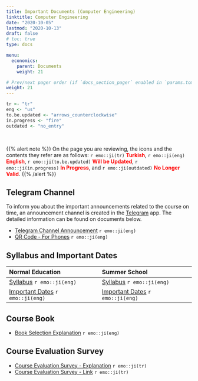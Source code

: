 ```yaml
---
title: Important Documents (Computer Engineering)
linktitle: Computer Engineering
date: "2020-10-05"
lastmod: "2020-10-13"
draft: false
# toc: true
type: docs

menu:
  economics:
    parent: Documents
    weight: 21

# Prev/next pager order (if `docs_section_pager` enabled in `params.toml`)
weight: 21
---
```


```r
tr <- "tr"
eng <- "us"
to.be.updated <- "arrows_counterclockwise"
in.progress <- "fire"
outdated <- "no_entry"
```

<br>

{{% alert note %}}
On the page you are reviewing, the icons and the contents they refer are as follows: `r emo::ji(tr)` <font color="red">**Turkish**</font>, `r emo::ji(eng)` <font color="red">**English**</font>, `r emo::ji(to.be.updated)` <font color="red">**Will be Updated**</font>, `r emo::ji(in.progress)` <font color="red">**In Progress**</font>, and `r emo::ji(outdated)` <font color="red">**No Longer Valid**</font>.
{{% /alert %}}

## Telegram Channel
To inform you about the important announcements related to the course on time, an announcement channel is created in the [Telegram](https://telegram.org/) app. The detailed information can be found on documents below.  

- [Telegram Channel Announcement](`r paste0(economics.path, "CE/Economics_Telegram Channel Announcement_Info.pdf")`) `r emo::ji(eng)`
- [QR Code - For Phones](`r paste0(economics.path, "CE/Economics_Telegram Channel Announcement_Flyer.pdf")`) `r emo::ji(eng)`

## Syllabus and Important Dates
| Normal Education | Summer School |
| :--- | :--- |
| [Syllabus](`r paste0(economics.path, "CE/Economics_NE - Syllabus (Kara).pdf")`) `r emo::ji(eng)` | [Syllabus](`r paste0(economics.path, "CE/Economics - Syllabus (Kara).pdf")`) `r emo::ji(eng)` |
| [Important Dates](`r paste0(economics.path, "CE/Economics_NE - Important Dates (Kara).pdf")`) `r emo::ji(eng)` | [Important Dates](`r paste0(economics.path, "CE/Economics - Important Dates (Kara).pdf")`) `r emo::ji(eng)` |

## Course Book
- [Book Selection Explanation](`r paste0(economics.path, "Economics_Book Selection Explanation.pdf")`) `r emo::ji(eng)`

## Course Evaluation Survey
- [Course Evaluation Survey - Explanation](`r paste0(economics.path, "CE/Economics_Course Evaluation Survey.pdf")`) `r emo::ji(tr)`
- [Course Evaluation Survey - Link](https://forms.gle/ZfxYYKNxbVcyLaQB8) `r emo::ji(tr)`
